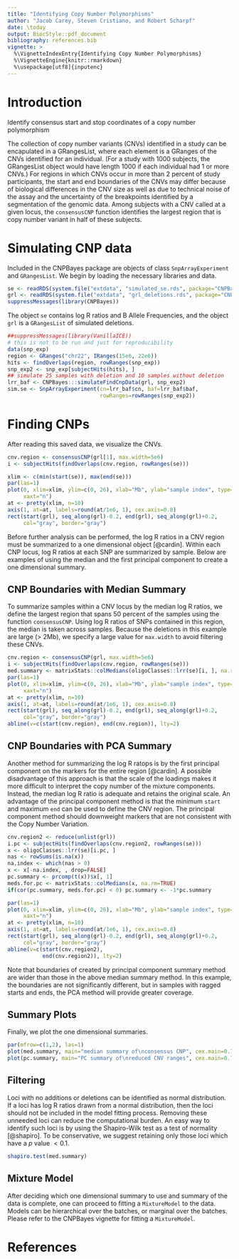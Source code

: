 ```yaml
---
title: "Identifying Copy Number Polymorphisms"
author: "Jacob Carey, Steven Cristiano, and Robert Scharpf"
date: \today
output: BiocStyle::pdf_document
bibliography: references.bib
vignette: >
  %\VignetteIndexEntry{Identifying Copy Number Polymorphisms}
  %\VignetteEngine{knitr::rmarkdown}
  %\usepackage[utf8]{inputenc} 
---
```


# Introduction

Identify consensus start and stop coordinates of a copy number
polymorphism

The collection of copy number variants (CNVs) identified in a study
can be encapulated in a GRangesList, where each element is a GRanges
of the CNVs identified for an individual.  (For a study with 1000
subjects, the GRangesList object would have length 1000 if each
individual had 1 or more CNVs.)  For regions in which CNVs occur in
more than 2 percent of study participants, the start and end
boundaries of the CNVs may differ because of biological differences in
the CNV size as well as due to technical noise of the assay and the
uncertainty of the breakpoints identified by a segmentation of the
genomic data.  Among subjects with a CNV called at a given locus, the
`consensusCNP` function identifies the largest region that is copy
number variant in half of these subjects.

# Simulating CNP data

Included in the CNPBayes package are objects of class `SnpArrayExperiment`
and `GRangesList`. We begin by loading the necessary libraries and data.

```r
se <- readRDS(system.file("extdata", "simulated_se.rds", package="CNPBayes"))
grl <- readRDS(system.file("extdata", "grl_deletions.rds", package="CNPBayes"))
suppressMessages(library(CNPBayes))
```

The object `se` contains log R ratios and B Allele Frequencies, and the object
`grl` is a `GRangesList` of simulated deletions. 

```r
##suppressMessages(library(VanillaICE))
# this is not to be run and just for reproducibility
data(snp_exp)
region <- GRanges("chr22", IRanges(15e6, 22e6))
hits <- findOverlaps(region, rowRanges(snp_exp))
snp_exp2 <- snp_exp[subjectHits(hits), ]
## simulate 25 samples with deletion and 10 samples without deletion
lrr_baf <- CNPBayes:::simulateFindCnpData(grl, snp_exp2)
sim.se <- SnpArrayExperiment(cn=lrr_baf$cn, baf=lrr_baf$baf, 
                             rowRanges=rowRanges(snp_exp2))
```

# Finding CNPs

After reading this saved data, we visualize the CNVs.

```r
cnv.region <- consensusCNP(grl[1], max.width=5e6)
i <- subjectHits(findOverlaps(cnv.region, rowRanges(se)))

xlim <- c(min(start(se)), max(end(se)))
par(las=1)
plot(0, xlim=xlim, ylim=c(0, 26), xlab="Mb", ylab="sample index", type="n",
     xaxt="n")
at <- pretty(xlim, n=10)
axis(1, at=at, labels=round(at/1e6, 1), cex.axis=0.8)
rect(start(grl), seq_along(grl)-0.2, end(grl), seq_along(grl)+0.2,
     col="gray", border="gray")
```

Before further analysis can be performed, the log R ratios in a CNV region must
be summarized to a one dimensional object [@cardin]. Within each CNP locus, 
log R ratios at each SNP are summarized by sample. Below are examples of using 
the median and the first principal component to create a one dimensional 
summary.

## CNP Boundaries with Median Summary
To summarize samples within a CNV locus by the median log R ratios, we define 
the largest region that spans 50 percent of the samples using the function
`consensusCNP`.  Using log R ratios of SNPs contained in this region, the
median is taken across samples.  Because the deletions in this example are 
large ($>$ 2Mb), we specify a large value for `max.width` to avoid filtering
these CNVs.

```r
cnv.region <- consensusCNP(grl, max.width=5e6)
i <- subjectHits(findOverlaps(cnv.region, rowRanges(se)))
med.summary <- matrixStats::colMedians(oligoClasses::lrr(se)[i, ], na.rm=TRUE)
par(las=1)
plot(0, xlim=xlim, ylim=c(0, 26), xlab="Mb", ylab="sample index", type="n",
     xaxt="n")
at <- pretty(xlim, n=10)
axis(1, at=at, labels=round(at/1e6, 1), cex.axis=0.8)
rect(start(grl), seq_along(grl)-0.2, end(grl), seq_along(grl)+0.2,
     col="gray", border="gray")
abline(v=c(start(cnv.region), end(cnv.region)), lty=2)
```

## CNP Boundaries with PCA Summary
Another method for summarizing the log R ratops is by the first principal 
component on the markers for the entire region [@cardin]. A possible 
disadvantage of this approach is that the scale of the loadings makes it more 
difficult to interpret the copy number of the mixture components. Instead, 
the median log R ratio is adequate and retains the original scale. An 
advantage of the principal component method is that the minimum `start` and 
maximum `end` can be used to define the CNV region. The principal component 
method should downweight markers that are not consistent with the Copy Number 
Variation.

```r
cnv.region2 <- reduce(unlist(grl))
i.pc <- subjectHits(findOverlaps(cnv.region2, rowRanges(se)))
x <- oligoClasses::lrr(se)[i.pc, ]
nas <- rowSums(is.na(x))
na.index <- which(nas > 0)
x <- x[-na.index, , drop=FALSE]
pc.summary <- prcomp(t(x))$x[, 1]
meds.for.pc <- matrixStats::colMedians(x, na.rm=TRUE)
if(cor(pc.summary, meds.for.pc) < 0) pc.summary <- -1*pc.summary

par(las=1)
plot(0, xlim=xlim, ylim=c(0, 26), xlab="Mb", ylab="sample index", type="n",
     xaxt="n")
at <- pretty(xlim, n=10)
axis(1, at=at, labels=round(at/1e6, 1), cex.axis=0.8)
rect(start(grl), seq_along(grl)-0.2, end(grl), seq_along(grl)+0.2,
     col="gray", border="gray")
abline(v=c(start(cnv.region2), 
           end(cnv.region2)), lty=2)
```

Note that boundaries of created by principal component summary method
are wider than those in the above median summary method. In this
example, the boundaries are not significantly different, but in samples
with ragged starts and ends, the PCA method will provide greater
coverage.

## Summary Plots
Finally, we plot the one dimensional summaries.

```r
par(mfrow=c(1,2), las=1)
plot(med.summary, main="median summary of\nconsensus CNP", cex.main=0.7, pch=20)
plot(pc.summary, main="PC summary of\nreduced CNV ranges", cex.main=0.7, pch=20)
```

## Filtering
Loci with no additions or deletions can be identified as normal distribution. If a loci has log R ratios drawn from a normal distribution, then the loci should not be included in the model fitting process. Removing these unneeded loci can reduce the computational burden. An easy way to identify such loci is by using the Shapiro-Wilk test as a test of normality [@shapiro]. To be conservative, we suggest retaining only those loci which have a *p* value $< 0.1$. 

```r
shapiro.test(med.summary)
```

## Mixture Model
After deciding which one dimensional summary to use and summary of the data is
complete, one can proceed to fitting a `MixtureModel` to the data. Models can
be hierarchical over the batches, or marginal over the batches.  Please refer 
to the CNPBayes vignette for fitting a `MixtureModel`.

# References
